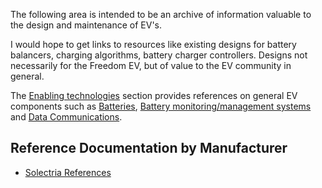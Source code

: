 The following area is intended to be an archive of information valuable
to the design and maintenance of EV's.

I would hope to get links to resources like existing designs for
battery balancers, charging algorithms, battery charger controllers.
Designs not necessarily for the Freedom EV, but of value to
the EV community in general.

The [[Enabling technologies]] section provides references
on general EV components such as
[[Batteries]],
[[Battery monitoring/management systems]] and
[[Data Communications]].

== Reference Documentation by Manufacturer ==
*[[Solectria References]]
